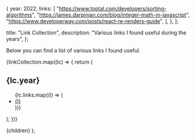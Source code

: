 
  {
    year: 2022,
    links: [
      "https://www.toptal.com/developers/sorting-algorithms",
      "https://james.darpinian.com/blog/integer-math-in-javascript",
      "https://www.developerway.com/posts/react-re-renders-guide",
    ],
  },
];

  title: "Link Collection",
  description: "Various links I found useful during the years",
};

Below you can find a list of various links I found useful.

<section>
  {linkCollection.map((lc) => {
    return (
      <section key={lc.year}>
        <h2>{lc.year}</h2>
        <ul>
          {lc.links.map((l) => (
            <li key={l}>
              <a href={l}>{l}</a>
            </li>
          ))}
        </ul>
      </section>
    );
  })}
</section>

  <PageLayout page={meta}>{children}</PageLayout>
);
